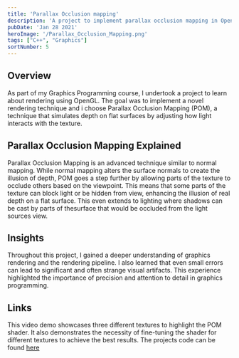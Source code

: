 ```yaml
---
title: 'Parallax Occlusion mapping'
description: 'A project to implement parallax occlusion mapping in OpenGL'
pubDate: 'Jan 28 2021'
heroImage: '/Parallax_Occlusion_Mapping.png'
tags: ["C++", "Graphics"]
sortNumber: 5
---
```


## Overview

As part of my Graphics Programming course, I undertook a project to learn about rendering using OpenGL.
The goal was to implement a novel rendering technique and i choose Parallax Occlusion Mapping (POM), 
a technique that simulates depth on flat surfaces by adjusting how light interacts with the texture.

## Parallax Occlusion Mapping Explained

Parallax Occlusion Mapping is an advanced technique similar to normal mapping. 
While normal mapping alters the surface normals to create the illusion of depth, 
POM goes a step further by allowing parts of the texture to occlude others based on the viewpoint. 
This means that some parts of the texture can block light or be hidden from view, 
enhancing the illusion of real depth on a flat surface.
This even extends to lighting where shadows can be cast by parts of thesurface that would be occluded from the light sources view.

## Insights

Throughout this project, I gained a deeper understanding of graphics rendering and the rendering pipeline. 
I also learned that even small errors can lead to significant and often strange visual artifacts. 
This experience highlighted the importance of precision and attention to detail in graphics programming.


## Links

This video demo showcases three different textures to highlight the POM shader. It also demonstrates the necessity of fine-tuning the shader for different textures to achieve the best results.
<YouTube id="https://www.youtube.com/watch?v=pmqf2lRVthA" />
The projects code can be found [here](https://github.com/madswolf/graphics-programming-2021)
